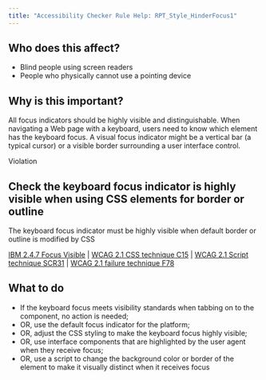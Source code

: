 ```yaml
---
title: "Accessibility Checker Rule Help: RPT_Style_HinderFocus1"
---
```


<div className="toolHelp">
<Row>
<Column colLg={5} colMd={3} colSm={4} className="toolLeft">

## Who does this affect?

 * Blind people using screen readers
 * People who physically cannot use a pointing device

## Why is this important?

All focus indicators should be highly visible and distinguishable. When navigating a Web page with a keyboard, users need to know which element has the keyboard focus. A visual focus indicator might be a vertical bar (a typical cursor) or a visible border surrounding a user interface control.

</Column>
<Column colLg={11} colMd={5} colSm={4} className="toolMain">

<div className="level-violation">
Violation
</div>

## Check the keyboard focus indicator is highly visible when using CSS elements for border or outline
The keyboard focus indicator must be highly visible when default border or outline is modified by CSS

[IBM 2.4.7 Focus Visible](http://www.ibm.com/able/guidelines/ci162/focus_visible.html) | [WCAG 2.1 CSS technique C15](https://www.w3.org/WAI/WCAG21/Techniques/css/C15) | [WCAG 2.1 Script technique SCR31](https://www.w3.org/WAI/WCAG21/Techniques/client-side-script/SCR31) | [WCAG 2.1 failure technique F78](https://www.w3.org/WAI/WCAG21/Techniques/failures/F78)

<div id="elementLocation">
</div>

## What to do

 * If the keyboard focus meets visibility standards when tabbing on to the component, no action is needed;
 * OR, use the default focus indicator for the platform;
 * OR, adjust the CSS styling to make the keyboard focus highly visible;
 * OR, use interface components that are highlighted by the user agent when they receive focus;
 * OR, use a script to change the background color or border of the element to make it visually distinct when it receives focus


</Column>
</Row>
</div>



